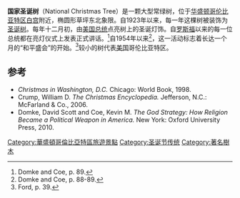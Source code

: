 {{Infobox recurring event
| name         = 点亮国家圣诞树与和平的盛会
| native_name  = Lighting of the National Christmas Tree and the Pageant of Peace
| image        = 2019 National Christmas Tree Lighting Ceremony (49178332446).jpg
| imagesize    = 300px
| begins       = 12月1日
| ends         = 1月1日
| frequency    = 一年一度
| location     = 美国华盛顿哥伦比亚特区椭圆形草坪
| years_active = 1923年至今
| attendance   = 17,000
| website      = [http://www.thenationaltree.org www.thenationaltree.org]
}}
'''国家圣诞树'''（National Christmas Tree）是一颗大型常绿树，位于[[华盛顿哥伦比亚特区|华盛顿哥伦比亚特区]][[白宫|白宫]]附近，椭圆形草坪东北象限。自1923年以来，每一年这棵树被装饰为[[圣诞树|圣诞树]]。每年十二月初，由[[美国总统|美国总统]]点亮树上的圣诞灯饰。自[[罗斯福|罗斯福]]以来的每一位总统都在亮灯仪式上发表正式讲话。<ref>Domke and Coe, p. 89.</ref>自1954年以来<ref>Domke and Coe, p. 88-89.</ref>，这一活动标志着长达一个月的“和平盛会”的开始。<ref>Ford, p. 39.</ref>较小的树代表[[美国|美国]]哥伦比亚特区。

==参考==
{{reflist|2}}
*''Christmas in Washington, D.C.'' Chicago: World Book, 1998.
*Crump, William D. ''The Christmas Encyclopedia.'' Jefferson, N.C.: McFarland & Co., 2006.
*Domke, David Scott and Coe, Kevin M. ''The God Strategy: How Religion Became a Political Weapon in America.'' New York: Oxford University Press, 2010.
{{coord|38|53|41.5|N|77|2|10.7|W|region:US-DC_type:landmark|display=title}}

{{聖誕節}}
[[Category:華盛頓哥倫比亞特區旅遊景點|Category:華盛頓哥倫比亞特區旅遊景點]]
[[Category:圣诞节传统|Category:圣诞节传统]]
[[Category:著名樹木|Category:著名樹木]]